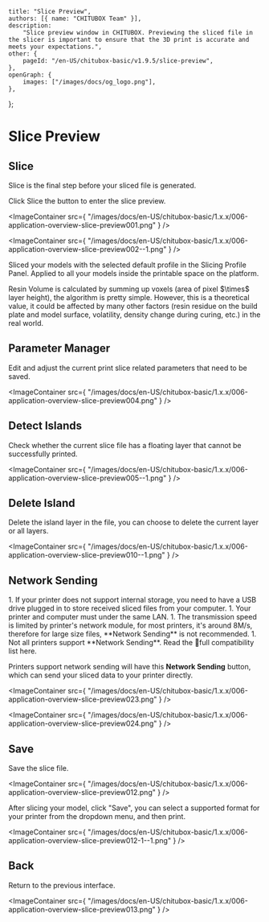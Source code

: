 	title: "Slice Preview",
	authors: [{ name: "CHITUBOX Team" }],
	description:
		"Slice preview window in CHITUBOX. Previewing the sliced file in the slicer is important to ensure that the 3D print is accurate and meets your expectations.",
	other: {
		pageId: "/en-US/chitubox-basic/v1.9.5/slice-preview",
	},
	openGraph: {
		images: ["/images/docs/og_logo.png"],
	},
};

# Slice Preview

## Slice

Slice is the final step before your sliced file is generated.

Click Slice the button to enter the slice preview.

<ImageContainer
	src={
		"/images/docs/en-US/chitubox-basic/1.x.x/006-application-overview-slice-preview001.png"
	}
/>

<ImageContainer
	src={
		"/images/docs/en-US/chitubox-basic/1.x.x/006-application-overview-slice-preview002--1.png"
	}
/>

Sliced your models with the selected default profile in the Slicing Profile Panel. Applied to all your models inside the printable space on the platform.

<Admonition type="note">
	Resin Volume is calculated by summing up voxels (area of pixel $\times$
	layer height), the algorithm is pretty simple. However, this is a
	theoretical value, it could be affected by many other factors (resin residue
	on the build plate and model surface, volatility, density change during
	curing, etc.) in the real world.
</Admonition>

## Parameter Manager

Edit and adjust the current print slice related parameters that need to be saved.

<ImageContainer
	src={
		"/images/docs/en-US/chitubox-basic/1.x.x/006-application-overview-slice-preview004.png"
	}
/>

## Detect Islands

Check whether the current slice file has a floating layer that cannot be successfully printed.

<ImageContainer
	src={
		"/images/docs/en-US/chitubox-basic/1.x.x/006-application-overview-slice-preview005--1.png"
	}
/>

## Delete Island

Delete the island layer in the file, you can choose to delete the current layer or all layers.

<ImageContainer
	src={
		"/images/docs/en-US/chitubox-basic/1.x.x/006-application-overview-slice-preview010--1.png"
	}
/>

## Network Sending

<Admonition type="note">
	1. If your printer does not support internal storage, you need to have a USB drive plugged in to store received sliced files from your computer. 
	1. Your printer and computer must under the same LAN. 1. The transmission speed is limited by printer's network module, for most printers, it's around 8M/s, therefore for large size files, **Network Sending** is not recommended. 
	1. Not all printers support **Network Sending**. Read the <Link href="https://wkhvloo2kw.feishu.cn/docx/Q5nbdGSnfo5EbAxgEwKccN0Rnxe">📃full compatibility list</Link> here.
</Admonition>

Printers support network sending will have this **Network Sending** button, which can send your sliced data to your printer directly.

<ImageContainer
	src={
		"/images/docs/en-US/chitubox-basic/1.x.x/006-application-overview-slice-preview023.png"
	}
/>

<ImageContainer
	src={
		"/images/docs/en-US/chitubox-basic/1.x.x/006-application-overview-slice-preview024.png"
	}
/>

## Save

Save the slice file.

<ImageContainer
	src={
		"/images/docs/en-US/chitubox-basic/1.x.x/006-application-overview-slice-preview012.png"
	}
/>

<Admonition type="note">
	After slicing your model, click "Save", you can select a supported format
	for your printer from the dropdown menu, and then print.
</Admonition>

<ImageContainer
	src={
		"/images/docs/en-US/chitubox-basic/1.x.x/006-application-overview-slice-preview012-1--1.png"
	}
/>

## Back

Return to the previous interface.

<ImageContainer
	src={
		"/images/docs/en-US/chitubox-basic/1.x.x/006-application-overview-slice-preview013.png"
	}
/>
